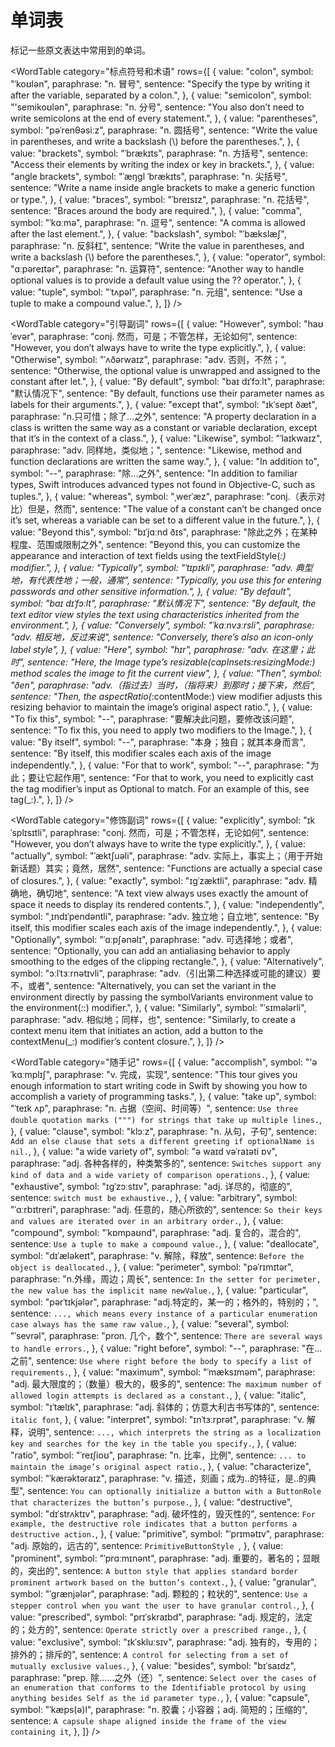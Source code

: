 
# 单词表

标记一些原文表达中常用到的单词。

<WordTable
  category="标点符号和术语"
  rows={[
    {
      value: "colon",
      symbol: "ˈkoʊlən",
      paraphrase: "n. 冒号",
      sentence:
        "Specify the type by writing it after the variable, separated by a colon.",
    },
    {
      value: "semicolon",
      symbol: "'semikoʊlən",
      paraphrase: "n. 分号",
      sentence:
        "You also don’t need to write semicolons at the end of every statement.",
    },
    {
      value: "parentheses",
      symbol: "pəˈrenθəsiːz",
      paraphrase: "n. 圆括号",
      sentence:
        "Write the value in parentheses, and write a backslash (\\) before the parentheses.",
    },
    {
      value: "brackets",
      symbol: "ˈbrækɪts",
      paraphrase: "n. 方括号",
      sentence:
        "Access their elements by writing the index or key in brackets.",
    },
    {
      value: "angle brackets",
      symbol: "ˈæŋɡl ˈbrækɪts",
      paraphrase: "n. 尖括号",
      sentence:
        "Write a name inside angle brackets to make a generic function or type.",
    },
    {
      value: "braces",
      symbol: "ˈbreɪsɪz",
      paraphrase: "n. 花括号",
      sentence: "Braces around the body are required.",
    },
    {
      value: "comma",
      symbol: "ˈkɑːmə",
      paraphrase: "n. 逗号",
      sentence: "A comma is allowed after the last element.",
    },
    {
      value: "backslash",
      symbol: "ˈbækslæʃ",
      paraphrase: "n. 反斜杠",
      sentence:
        "Write the value in parentheses, and write a backslash (\\) before the parentheses.",
    },
    {
      value: "operator",
      symbol: "ɑːpəreɪtər",
      paraphrase: "n. 运算符",
      sentence:
        "Another way to handle optional values is to provide a default value using the ?? operator.",
    },
    {
      value: "tuple",
      symbol: "ˈtʌpəl",
      paraphrase: "n. 元组",
      sentence: "Use a tuple to make a compound value.",
    },
  ]}
/>

<WordTable
  category="引导副词"
  rows={[
    {
      value: "However",
      symbol: "haʊˈevər",
      paraphrase: "conj. 然而，可是；不管怎样，无论如何",
      sentence: "However, you don’t always have to write the type explicitly.",
    },
    {
      value: "Otherwise",
      symbol: "ˈʌðərwaɪz",
      paraphrase: "adv. 否则，不然；",
      sentence:
        "Otherwise, the optional value is unwrapped and assigned to the constant after let.",
    },
    {
      value: "By default",
      symbol: "baɪ dɪˈfɔːlt",
      paraphrase: "默认情况下",
      sentence:
        "By default, functions use their parameter names as labels for their arguments.",
    },
    {
      value: "except that",
      symbol: "ɪkˈsept ðæt",
      paraphrase: "n.只可惜；除了...之外",
      sentence:
        "A property declaration in a class is written the same way as a constant or variable declaration, except that it’s in the context of a class.",
    },
    {
      value: "Likewise",
      symbol: "ˈlaɪkwaɪz",
      paraphrase: "adv. 同样地，类似地；",
      sentence:
        "Likewise, method and function declarations are written the same way.",
    },
    {
      value: "In addition to",
      symbol: "--",
      paraphrase: "除...之外",
      sentence:
        "In addition to familiar types, Swift introduces advanced types not found in Objective-C, such as tuples.",
    },
    {
      value: "whereas",
      symbol: "ˌwerˈæz",
      paraphrase: "conj.（表示对比）但是，然而",
      sentence:
        "The value of a constant can’t be changed once it’s set, whereas a variable can be set to a different value in the future.",
    },
    {
      value: "Beyond this",
      symbol: "bɪˈjɑːnd ðɪs",
      paraphrase: "除此之外；在某种程度、范围或限制之外",
      sentence:
        "Beyond this, you can customize the appearance and interaction of text fields using the textFieldStyle(_:) modifier.",
    },
    {
      value: "Typically",
      symbol: "ˈtɪpɪkli",
      paraphrase: "adv. 典型地，有代表性地；一般，通常",
      sentence:
        "Typically, you use this for entering passwords and other sensitive information.",
    },
    {
      value: "By default",
      symbol: "baɪ dɪˈfɔːlt",
      paraphrase: "默认情况下",
      sentence:
        "By default, the text editor view styles the text using characteristics inherited from the environment.",
    },
    {
      value: "Conversely",
      symbol: "ˈkɑːnvɜːrsli",
      paraphrase: "adv. 相反地，反过来说",
      sentence: "Conversely, there’s also an icon-only label style",
    },
    {
      value: "Here",
      symbol: "hɪr",
      paraphrase: "adv. 在这里；此时",
      sentence:
        "Here, the Image type’s resizable(capInsets:resizingMode:) method scales the image to fit the current view",
    },
    {
      value: "Then",
      symbol: "ðen",
      paraphrase: "adv.（指过去）当时，（指将来）到那时；接下来，然后",
      sentence:
        "Then, the aspectRatio(_:contentMode:) view modifier adjusts this resizing behavior to maintain the image’s original aspect ratio.",
    },
    {
      value: "To fix this",
      symbol: "--",
      paraphrase: "要解决此问题，要修改该问题",
      sentence: "To fix this, you need to apply two modifiers to the Image.",
    },
    {
      value: "By itself",
      symbol: "--",
      paraphrase: "本身；独自；就其本身而言",
      sentence:
        "By itself, this modifier scales each axis of the image independently.",
    },
    {
      value: "For that to work",
      symbol: "--",
      paraphrase: "为此；要让它起作用",
      sentence:
        "For that to work, you need to explicitly cast the tag modifier’s input as Optional to match. For an example of this, see tag(_:).",
    },
  ]}
/>

<WordTable
  category="修饰副词"
  rows={[
    {
      value: "explicitly",
      symbol: "ɪkˈsplɪsɪtli",
      paraphrase: "conj. 然而，可是；不管怎样，无论如何",
      sentence: "However, you don’t always have to write the type explicitly.",
    },
    {
      value: "actually",
      symbol: "ˈæktʃuəli",
      paraphrase: "adv. 实际上，事实上；（用于开始新话题）其实；竟然，居然",
      sentence: "Functions are actually a special case of closures.",
    },
    {
      value: "exactly",
      symbol: "ɪɡˈzæktli",
      paraphrase: "adv. 精确地，确切地",
      sentence:
        "A text view always uses exactly the amount of space it needs to display its rendered contents.",
    },
    {
      value: "independently",
      symbol: "ˌɪndɪˈpendəntli",
      paraphrase: "adv. 独立地；自立地",
      sentence:
        "By itself, this modifier scales each axis of the image independently.",
    },
    {
      value: "Optionally",
      symbol: "ˈɑːpʃənəlɪ",
      paraphrase: "adv. 可选择地；或者",
      sentence:
        "Optionally, you can add an antialiasing behavior to apply smoothing to the edges of the clipping rectangle.",
    },
    {
      value: "Alternatively",
      symbol: "ɔːlˈtɜːrnətɪvli",
      paraphrase: "adv.（引出第二种选择或可能的建议）要不，或者",
      sentence:
        "Alternatively, you can set the variant in the environment directly by passing the symbolVariants environment value to the environment(_:_:) modifier.",
    },
    {
      value: "Similarly",
      symbol: "ˈsɪmələrli",
      paraphrase: "adv. 相似地；同样，也",
      sentence:
        "Similarly, to create a context menu item that initiates an action, add a button to the contextMenu(_:) modifier’s content closure.",
    },
  ]}
/>

<WordTable
  category="随手记"
  rows={[
    {
      value: "accomplish",
      symbol: "'əˈkɑːmplɪʃ",
      paraphrase: "v. 完成，实现",
      sentence:
        "This tour gives you enough information to start writing code in Swift by showing you how to accomplish a variety of programming tasks.",
    },
    {
      value: "take up",
      symbol: "ˈteɪk ʌp",
      paraphrase: "n. 占据（空间、时间等）",
      sentence: `Use three double quotation marks (""") for strings that take up multiple lines.`,
    },
    {
      value: "clause",
      symbol: "klɔːz",
      paraphrase: "n. 从句，子句",
      sentence: `Add an else clause that sets a different greeting if optionalName is nil.`,
    },
    {
      value: "a wide variety of",
      symbol: "ə waɪd vəˈraɪəti ɒv",
      paraphrase: "adj. 各种各样的，种类繁多的",
      sentence: `Switches support any kind of data and a wide variety of comparison operations.`,
    },
    {
      value: "exhaustive",
      symbol: "ɪɡˈzɔːstɪv",
      paraphrase: "adj. 详尽的，彻底的",
      sentence: `switch must be exhaustive.`,
    },
    {
      value: "arbitrary",
      symbol: "ˈɑːrbɪtreri",
      paraphrase: "adj. 任意的，随心所欲的",
      sentence: `So their keys and values are iterated over in an arbitrary order.`,
    },
    {
      value: "compound",
      symbol: "ˈkɒmpaʊnd",
      paraphrase: "adj. 复合的，混合的",
      sentence: `Use a tuple to make a compound value.`,
    },
    {
      value: "deallocate",
      symbol: "dɪˈæləkeɪt",
      paraphrase: "v. 解除，释放",
      sentence: `Before the object is deallocated.`,
    },
    {
      value: "perimeter",
      symbol: "pəˈrɪmɪtər",
      paraphrase: "n.外缘，周边；周长",
      sentence: `In the setter for perimeter, the new value has the implicit name newValue.`,
    },
    {
      value: "particular",
      symbol: "pərˈtɪkjələr",
      paraphrase: "adj.特定的，某一的；格外的，特别的；",
      sentence: `..., which means every instance of a particular enumeration case always has the same raw value.`,
    },
    {
      value: "several",
      symbol: "ˈsevrəl",
      paraphrase: "pron. 几个，数个",
      sentence: `There are several ways to handle errors.`,
    },
    {
      value: "right before",
      symbol: "--",
      paraphrase: "在...之前",
      sentence: `Use where right before the body to specify a list of requirements.`,
    },
    {
      value: "maximum",
      symbol: "ˈmæksɪməm",
      paraphrase: "adj. 最大限度的；（数量）极大的，极多的",
      sentence: `The maximum number of allowed login attempts is declared as a constant.`,
    },
    {
      value: "italic",
      symbol: "ɪˈtælɪk",
      paraphrase: "adj. 斜体的；仿意大利古书写体的",
      sentence: `italic font`,
    },
    {
      value: "interpret",
      symbol: "ɪnˈtɜːrprət",
      paraphrase: "v. 解释，说明",
      sentence: `..., which interprets the string as a localization key and searches for the key in the table you specify.`,
    },
    {
      value: "ratio",
      symbol: "ˈreɪʃioʊ",
      paraphrase: "n. 比率，比例",
      sentence: `... to maintain the image’s original aspect ratio.`,
    },
    {
      value: "characterize",
      symbol: "ˈkærəktəraɪz",
      paraphrase: "v. 描述，刻画；成为..的特征，是..的典型",
      sentence: `You can optionally initialize a button with a ButtonRole that characterizes the button’s purpose.`,
    },
    {
      value: "destructive",
      symbol: "dɪˈstrʌktɪv",
      paraphrase: "adj. 破坏性的，毁灭性的",
      sentence: `For example, the destructive role indicates that a button performs a destructive action.`,
    },
    {
      value: "primitive",
      symbol: "ˈprɪmətɪv",
      paraphrase: "adj. 原始的，远古的",
      sentence: `PrimitiveButtonStyle `,
    },
    {
      value: "prominent",
      symbol: "ˈprɑːmɪnənt",
      paraphrase: "adj. 重要的，著名的；显眼的，突出的",
      sentence: `A button style that applies standard border prominent artwork based on the button’s context.`,
    },
    {
      value: "granular",
      symbol: "ˈɡrænjələr",
      paraphrase: "adj. 颗粒的；粒状的",
      sentence: `Use a stepper control when you want the user to have granular control.`,
    },
    {
      value: "prescribed",
      symbol: "prɪˈskraɪbd",
      paraphrase: "adj. 规定的，法定的；处方的",
      sentence: `Operate strictly over a prescribed range.`,
    },
    {
      value: "exclusive",
      symbol: "ɪkˈskluːsɪv",
      paraphrase: "adj. 独有的，专用的；排外的；排斥的",
      sentence: `A control for selecting from a set of mutually exclusive values.`,
    },
    {
      value: "besides",
      symbol: "bɪˈsaɪdz",
      paraphrase: "prep. 除……之外（还）",
      sentence: `Select over the cases of an enumeration that conforms to the Identifiable protocol by using anything besides Self as the id parameter type.`,
    },
    {
      value: "capsule",
      symbol: "ˈkæps(ə)l",
      paraphrase: "n. 胶囊；小容器；adj. 简短的；压缩的",
      sentence: `A capsule shape aligned inside the frame of the view containing it`,
    },
  ]}
/>

